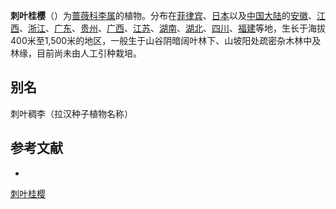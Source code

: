 {{Speciesbox
| image = Prunus spinulosa rinboku02.jpg
| genus = Prunus
| species = spinulosa
| authority = Siebold & Zucc.
| synonyms = *''Lauro-cerasus spinulosa'' <small>(Siebold & Zucc.) C.K.Schneid.</small>
*''Prunus balfourii'' <small>Cardot</small>
*''Prunus limbata'' <small>Cardot</small>
*''Prunus nitidissima'' <small>Hassk.</small>
*''Prunus sundaica'' <small>Miq.</small>
}}

'''刺叶桂樱'''（{{lang-xm|Prunus spinulosa}}）为[[蔷薇科|蔷薇科]][[李属|李属]]的植物。分布在[[菲律宾|菲律宾]]、[[日本|日本]]以及[[中国大陆|中国大陆]]的[[安徽|安徽]]、[[江西|江西]]、[[浙江|浙江]]、[[广东|广东]]、[[贵州|贵州]]、[[广西|广西]]、[[江苏|江苏]]、[[湖南|湖南]]、[[湖北|湖北]]、[[四川|四川]]、[[福建|福建]]等地，生长于海拔400米至1,500米的地区，一般生于山谷阴暗阔叶林下、山坡阳处疏密杂木林中及林缘，目前尚未由人工引种栽培。

== 别名 ==
刺叶稠李（拉汉种子植物名称）

== 参考文献 ==
<div class="references-small">
* {{cite web| url =http://www.bioinfo.cn/db05/KmzwSpecies.php?action=view&id=19082| title =刺叶桂樱| work =《中国高等植物数据库全库》| publisher =中国科学院微生物研究所| author =昆明植物研究所| accessdate =2009-02-25| deadurl =yes| archiveurl =https://web.archive.org/web/20160305023230/http://www.bioinfo.cn/db05/KmzwSpecies.php?action=view&id=19082| archivedate =2016-03-05}}
</div>
{{Taxonbar|from=Q17235242}}

[[Category:桂樱属|刺叶桂樱]]


{{植物小作品}}